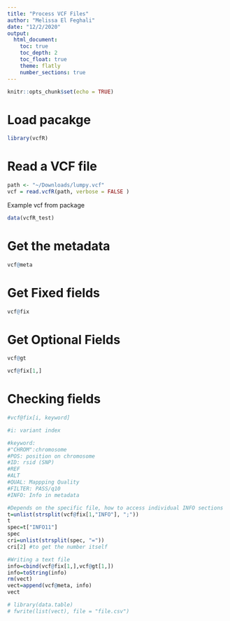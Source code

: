 ```yaml
---
title: "Process VCF Files"
author: "Melissa El Feghali"
date: "12/2/2020"
output: 
  html_document:
    toc: true
    toc_depth: 2
    toc_float: true 
    theme: flatly
    number_sections: true
---
```


```r
knitr::opts_chunk$set(echo = TRUE)
```

# Load pacakge 

```r
library(vcfR)
```

# Read a VCF file
```r
path <- "~/Downloads/lumpy.vcf"
vcf = read.vcfR(path, verbose = FALSE )
```

Example vcf from package
```r
data(vcfR_test)
```

# Get the metadata
```r
vcf@meta
```

# Get Fixed fields
```r
vcf@fix
```

# Get Optional Fields
```r
vcf@gt
```

```r
vcf@fix[1,]
```


# Checking fields
```r
#vcf@fix[i, keyword]

#i: variant index

#keyword:
#"CHROM":chromosome
#POS: position on chromosome
#ID: rsid (SNP)
#REF
#ALT
#QUAL: Mappping Quality
#FILTER: PASS/q10
#INFO: Info in metadata
```

```r
#Depends on the specific file, how to access individual INFO sections
t=unlist(strsplit(vcf@fix[1,"INFO"], ";"))
t
spec=t["INFO11"]
spec
cri=unlist(strsplit(spec, "="))
cri[2] #to get the number itself
```

```r
#Writing a text file
info=cbind(vcf@fix[1,],vcf@gt[1,])
info=toString(info)
rm(vect)
vect=append(vcf@meta, info)
vect
```

```r
# library(data.table)
# fwrite(list(vect), file = "file.csv")
```

